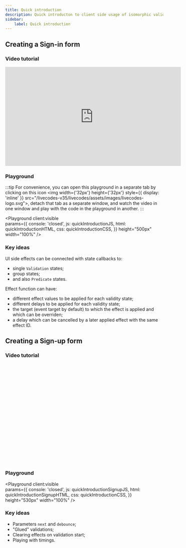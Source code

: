 ```yaml
---
title: Quick introduction
description: Quick introducton to client side usage of isomorphic validation library.
sidebar:
    label: Quick introduction
---
```



## Creating a Sign-in form

### Video tutorial

<iframe width="560" height="315" style={{width: '100%', height: '415px'}} src="https://www.youtube.com/embed/XbrBfAMV7U4?si=tEaNDIRdIDErUpv-" title="YouTube video player" frameborder="0" allow="accelerometer; autoplay; clipboard-write; encrypted-media; gyroscope; picture-in-picture; web-share" referrerpolicy="strict-origin-when-cross-origin" allowfullscreen></iframe>

### Playground

:::tip
  For convenience, you can open this playground in a separate tab by clicking on this icon <img width={'32px'} height={'32px'} style={{ display: 'inline' }} src="/livecodes-v35/livecodes/assets/images/livecodes-logo.svg"></img>, detach that tab as a separate window, and watch the video in one window and play with the code in the playground in another.
:::

<Playground client:visible  
  params={{
    console: 'closed',
    js: quickIntroductionJS,
    html: quickIntroductionHTML,
    css: quickIntroductionCSS,
  }}
  height="500px"
  width="100%"
/>

### Key ideas

UI side effects can be connected with state callbacks to:
  - single `Validation` states;
  - group states;
  - and also `Predicate` states.

Effect function can have: 
  - different effect values to be applied for each validity state;
  - different delays to be applied for each validity state;
  - the target (event target by default) to which the effect is applied and which can be overriden;
  - a delay which can be cancelled by a later applied effect with the same effect ID.

## Creating a Sign-up form

### Video tutorial

<iframe width="560" height="315" style={{width: '100%', height: '415px'}}src="https://www.youtube.com/embed/yd1idwMXj1c?si=MrUx1B6SZBoOazG2" title="YouTube video player" frameborder="0" allow="accelerometer; autoplay; clipboard-write; encrypted-media; gyroscope; picture-in-picture; web-share" referrerpolicy="strict-origin-when-cross-origin" allowfullscreen></iframe>

### Playground

<Playground client:visible  
  params={{
    console: 'closed',
    js: quickIntroductionSignupJS,
    html: quickIntroductionSignupHTML,
    css: quickIntroductionCSS,
  }}
  height="530px"
  width="100%"
/>

### Key ideas

- Parameters `next` and `debounce`;
- "Glued" validations;
- Clearing effects on validation start;
- Playing with timings.